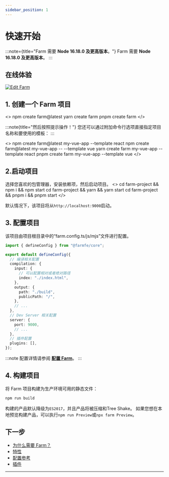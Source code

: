 ```yaml
---
sidebar_position: 1
---
```



# 快速开始

:::note={title="Farm 需要 **Node 16.18.0 及更高版本**。"}
Farm 需要 **Node 16.18.0 及更高版本**。
:::

## 在线体验

[![Edit Farm](https://codesandbox.io/static/img/play-codesandbox.svg)](https://codesandbox.io/p/github/ErKeLost/react/main)


## 1. 创建一个 Farm 项目
<>
    <Tabs>
          <TabItem value="npm" label="npm">
              <CodeBlock>npm create farm@latest</CodeBlock>
              </TabItem>
  <TabItem value="yarn" label="yarn">
          <CodeBlock>yarn create farm</CodeBlock>
              </TabItem>
  <TabItem value="pnpm" label="pnpm">
          <CodeBlock>pnpm create farm</CodeBlock>
              </TabItem>
          </Tabs>
</>

:::note{title="然后按照提示操作！"}
您还可以通过附加命令行选项直接指定项目名称和要使用的模板：
:::

<>
    <Tabs>
          <TabItem value="npm 6.x" label="npm 6.x">
              <CodeBlock>npm create farm@latest my-vue-app --template react</CodeBlock>
              </TabItem>
  <TabItem value="npm 7+" label="npm 7+">
          <CodeBlock>npm create farm@latest my-vue-app -- --template vue</CodeBlock>
              </TabItem>
  <TabItem value="yarn" label="yarn">
          <CodeBlock>yarn create farm my-vue-app --template react</CodeBlock>
              </TabItem>
  <TabItem value="pnpm" label="pnpm">
          <CodeBlock>pnpm create farm my-vue-app --template vue</CodeBlock>
              </TabItem>
          </Tabs>
</>

## 2.启动项目

选择您喜欢的包管理器，安装依赖项，然后启动项目。
<>
    <Tabs>
          <TabItem value="npm" label="npm">
              <CodeBlock>cd farm-project && npm i && npm start</CodeBlock>
              </TabItem>
  <TabItem value="yarn" label="yarn">
          <CodeBlock>cd farm-project && yarn && yarn start</CodeBlock>
              </TabItem>
  <TabItem value="pnpm" label="pnpm">
          <CodeBlock>cd farm-project && pnpm i && pnpm start</CodeBlock>
              </TabItem>
          </Tabs>
</>

默认情况下，该项目将从`http://localhost:9000`启动。

## 3. 配置项目

该项目由项目根目录中的“farm.config.ts/js/mjs”文件进行配置。

```ts title="farm.config.ts"
import { defineConfig } from "@farmfe/core";

export default defineConfig({
  // 编译相关配置
  compilation: {
    input: {
      // 可以配置相对或者绝对路径
      index: "./index.html",
    },
    output: {
      path: "./build",
      publicPath: "/",
    },
    // ...
  },
  // Dev Server 相关配置
  server: {
    port: 9000,
    // ...
  },
  // 插件配置
  plugins: [],
});
```

:::note
配置详情请参阅 **[配置 Farm](/docs/config/configuring-farm)**。
:::

## 4. 构建项目
将 Farm 项目构建为生产环境可用的静态文件：

```bash
npm run build
```

构建的产品默认降级为`ES2017`，并且产品将被压缩和Tree Shake。 如果您想在本地预览构建产品，可以执行`npm run Preview`或`npx farm Preview`。

## 下一步

- [为什么需要 Farm？](/docs/why-farm)
- [特性](/docs/features/dev-server)
- [配置参考](/docs/config/configuring-farm)
- [插件](/docs/plugins/official-plugins/overview)
---
